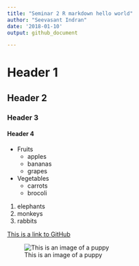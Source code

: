 ```yaml
---
title: "Seminar 2 R markdown hello world"
author: "Seevasant Indran"
date: '2018-01-10'
output: github_document

---
```


# Header 1
## Header 2
### Header 3
#### Header 4

* Fruits
    * apples
    * bananas
    * grapes
* Vegetables
    * carrots
    * brocoli

1. elephants
2. monkeys
3. rabbits


[This is a link to GitHub](https://github.com/)

![This is an image of a puppy](http://cdn2-www.dogtime.com/assets/uploads/gallery/30-impossibly-cute-puppies/impossibly-cute-puppy-8.jpg)



